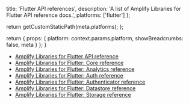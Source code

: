 
  title: 'Flutter API references',
  description: 'A list of Amplify Libraries for Flutter API reference docs.',
  platforms: ['flutter']
};

  return getCustomStaticPath(meta.platforms);
};

  return {
    props: {
      platform: context.params.platform,
      showBreadcrumbs: false,
      meta
    }
  };
}

- [Amplify Libraries for Flutter API reference](https://pub.dev/packages/amplify_api)
- [Amplify Libraries for Flutter: Core reference](https://pub.dev/packages/amplify_core)
- [Amplify Libraries for Flutter: Analytics reference](https://pub.dev/packages/amplify_analytics_pinpoint)
- [Amplify Libraries for Flutter: Auth reference](https://pub.dev/packages/amplify_auth_cognito)
- [Amplify Libraries for Flutter: Authenticator reference](https://pub.dev/packages/amplify_authenticator)
- [Amplify Libraries for Flutter: Datastore reference](https://pub.dev/packages/amplify_datastore)
- [Amplify Libraries for Flutter: Storage reference](https://pub.dev/packages/amplify_storage_s3)
